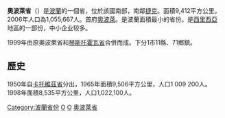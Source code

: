 <!--[[File:Opolskie_location_map.PNG|200px]]-->
{{Infobox Voivodeship
|name = Województwo opolskie
|flag = POL województwo opolskie flag.svg
|coat-of-arms = POL województwo opolskie COA.svg
|location = Opolskie location map.PNG
|counties = Woj opolskie adm.png
|capital = [[奥波莱|奥波莱]]
|area = 9412
|pop = 1,055,667
|pop-year = 2006
|density = 111
|urban = 1
|land = 11
|gmina = 71
}}
{{Unreferenced|time=2021-03-12T20:50:13+00:00}}
'''奧波萊省'''（{{lang|pl|Województwo opolskie}}）是[[波蘭|波蘭]]的一個省，位於該國南部，南鄰[[捷克|捷克]]。面積9,412平方公里。2006年人口為1,055,667人。首府[[奧波萊|奧波萊]]。是波蘭面積最小的省份。是[[西里西亞|西里西亞]]地區的一部份，中小企业较多。

1999年由原奧波萊省和[[琴斯托霍瓦省|琴斯托霍瓦省]]合併而成。下分1市11縣、71鄉鎮。

== 歷史 ==
1950年自[[卡托維茲省|卡托維茲省]]分出，1965年面積9,506平方公里，人口1 009 200人。1998年面積8,535平方公里，人口1,022,100人。
{{波蘭行政區劃}}

{{Authority control}}
[[Category:波蘭省份|Category:波蘭省份]]
[[Category:波蘭省份_(1945-1975)|O]]
[[Category:波蘭省份_(1975-1998)|O]]
[[Category:奥波莱省|]]